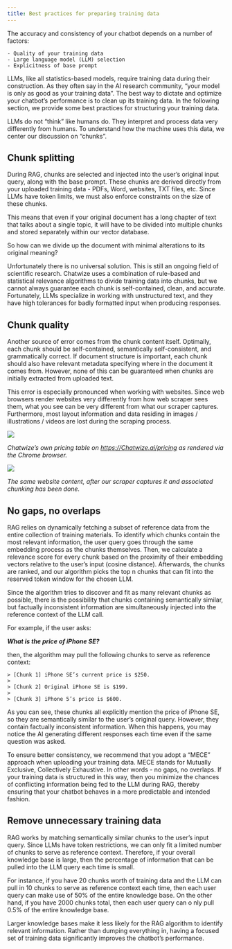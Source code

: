 ```yaml
---
title: Best practices for preparing training data
---
```


The accuracy and consistency of your chatbot depends on a number of factors:

    - Quality of your training data
    - Large language model (LLM) selection
    - Explicitness of base prompt

LLMs, like all statistics-based models, require training data during their construction. As they often say in the AI research community, “your model is only as good as your training data”.
The best way to dictate and optimize your chatbot’s performance is to clean up its training data. In the following section, we provide some best practices for structuring your training data.

LLMs do not “think” like humans do. They interpret and process data very differently from humans. To understand how the machine uses this data, we center our discussion on “chunks”.

## Chunk splitting

During RAG, chunks are selected and injected into the user’s original input query, along with the base prompt. These chunks are derived directly from your
uploaded training data - PDFs, Word, websites, TXT files, etc. Since LLMs have token limits, we must also enforce constraints on the size of these chunks.

This means that even if your original document has a long chapter of text that talks about a single topic, it will have to be divided into multiple chunks and stored separately within our vector database.

So how can we divide up the document with minimal alterations to its original meaning?

Unfortunately there is no universal solution. This is still an ongoing field of scientific research. Chatwize uses a combination of rule-based and statistical
relevance algorithms to divide training data into chunks, but we cannot always guarantee each chunk is self-contained, clean, and accurate. Fortunately, LLMs
specialize in working with unstructured text, and they have high tolerances for badly formatted input when producing responses.

## Chunk quality

Another source of error comes from the chunk content itself. Optimally, each chunk should be self-contained, semantically self-consistent, and grammatically
correct. If document structure is important, each chunk should also have relevant metadata specifying where in the document it comes from. However,
none of this can be guaranteed when chunks are initially extracted from uploaded text.

This error is especially pronounced when working with websites. Since web browsers render websites very differently from how web scraper sees them, what
you see can be very different from what our scraper captures. Furthermore, most layout information and data residing in images / illustrations / videos are lost during the scraping process.

<Frame>
  <img src="/images/best-practices-1.png" />
</Frame>

_Chatwize’s own pricing table on https://Chatwize.ai/pricing as rendered via the Chrome browser._

<Frame>
  <img src="/images/best-practices-2.png" />
</Frame>

_The same website content, after our scraper captures it and associated chunking has been done._

## No gaps, no overlaps

RAG relies on dynamically fetching a subset of reference data from the entire collection of training materials.
To identify which chunks contain the most relevant information, the user query goes through the same embedding process
as the chunks themselves. Then, we calculate a relevance score for every chunk based on the proximity of their embedding
vectors relative to the user’s input (cosine distance). Afterwards, the chunks are ranked, and our algorithm picks the top
n chunks that can fit into the reserved token window for the chosen LLM.

Since the algorithm tries to discover and fit as many relevant chunks as possible, there is the possibility that chunks
containing semantically similar, but factually inconsistent information are simultaneously injected into the reference context of the LLM call.

For example, if the user asks:

**_What is the price of iPhone SE?_**

then, the algorithm may pull the following chunks to serve as reference context:

    > [Chunk 1] iPhone SE’s current price is $250.
    >
    > [Chunk 2] Original iPhone SE is $199.
    >
    > [Chunk 3] iPhone 5’s price is $600.

As you can see, these chunks all explicitly mention the price of iPhone SE, so they are semantically similar to the user’s original query.
However, they contain factually inconsistent information. When this happens, you may notice the AI generating different responses each
time even if the same question was asked.

To ensure better consistency, we recommend that you adopt a “MECE” approach when uploading your training data. MECE stands for Mutually
Exclusive, Collectively Exhaustive. In other words - no gaps, no overlaps. If your training data is structured in this way, then you minimize
the chances of conflicting information being fed to the LLM during RAG, thereby ensuring that your chatbot behaves in a more predictable and intended fashion.

## Remove unnecessary training data

RAG works by matching semantically similar chunks to the user’s input query. Since LLMs have token restrictions, we can only
fit a limited number of chunks to serve as reference context. Therefore, if your overall knowledge base is large, then the percentage of
information that can be pulled into the LLM query each time is small.

For instance, if you have 20 chunks worth of training data and the LLM can pull in 10 chunks to serve as reference context each time, then
each user query can make use of 50% of the entire knowledge base. On the other hand, if you have 2000 chunks total, then each user query can o
nly pull 0.5% of the entire knowledge base.

Larger knowledge bases make it less likely for the RAG algorithm to identify relevant information. Rather than dumping everything in, having a
focused set of training data significantly improves the chatbot’s performance.
